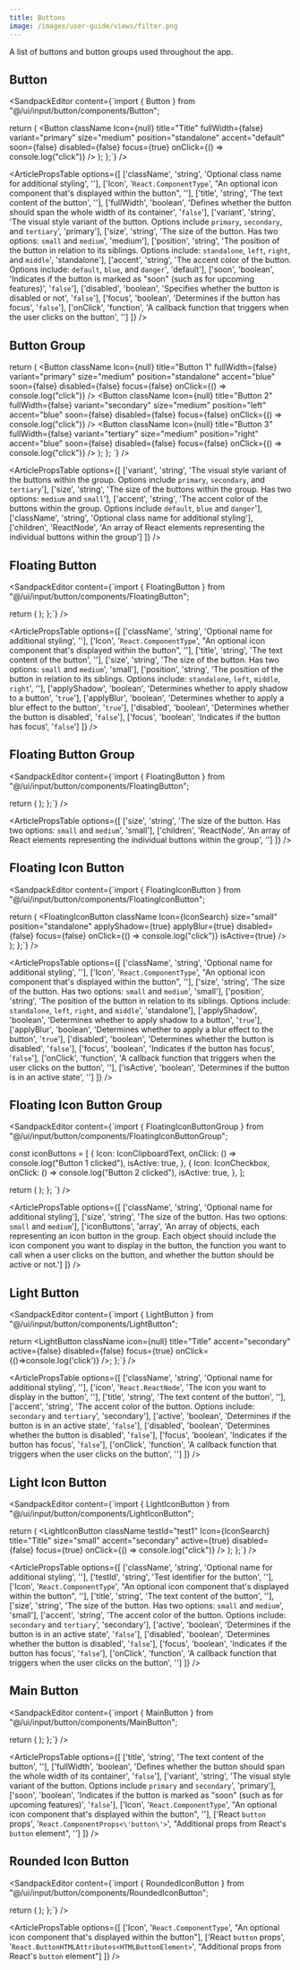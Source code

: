 ```yaml
---
title: Buttons
image: /images/user-guide/views/filter.png
---
```


A list of buttons and button groups used throughout the app. 

## Button

<ArticleTabs label1="Usage" label2="Props">

<ArticleTab>

<SandpackEditor content={`import { Button } from "@/ui/input/button/components/Button";

  return (
    <Button
      className
      Icon={null}
      title="Title"
      fullWidth={false}
      variant="primary"
      size="medium"
      position="standalone"
      accent="default"
      soon={false}
      disabled={false}
      focus={true}
      onClick={() => console.log("click")}
    />
  );
};`} />
</ArticleTab>

<ArticleTab>

<ArticlePropsTable options={[
  ['className', 'string', 'Optional class name for additional styling', ''],
  ['Icon', '`React.ComponentType`', "An optional icon component that's displayed within the button", ''],
  ['title', 'string', 'The text content of the button', ''],
  ['fullWidth', 'boolean', 'Defines whether the button should span the whole width of its container', '`false`'],
  ['variant', 'string', 'The visual style variant of the button. Options include `primary`, `secondary`, and `tertiary`', 'primary'],
  ['size', 'string', 'The size of the button. Has two options: `small` and `medium`', 'medium'],
  ['position', 'string', 'The position of the button in relation to its siblings. Options include: `standalone`, `left`, `right`, and `middle`', 'standalone'],
  ['accent', 'string', 'The accent color of the button. Options include: `default`, `blue`, and `danger`', 'default'],
  ['soon', 'boolean', 'Indicates if the button is marked as "soon" (such as for upcoming features)', '`false`'],
  ['disabled', 'boolean', 'Specifies whether the button is disabled or not', '`false`'],
  ['focus', 'boolean', 'Determines if the button has focus', '`false`'],
  ['onClick', 'function', 'A callback function that triggers when the user clicks on the button', '']
]} />


</ArticleTab>

</ArticleTabs>

## Button Group

<ArticleTabs label1="Usage" label2="Props">
<ArticleTab>
<SandpackEditor content={`import { Button } from "@/ui/input/button/components/Button";

  return (
    <ButtonGroup variant="primary" size="large" accent="blue" className>
      <Button
        className
        Icon={null}
        title="Button 1"
        fullWidth={false}
        variant="primary"
        size="medium"
        position="standalone"
        accent="blue"
        soon={false}
        disabled={false}
        focus={false}
        onClick={() => console.log("click")}
      />
      <Button
        className
        Icon={null}
        title="Button 2"
        fullWidth={false}
        variant="secondary"
        size="medium"
        position="left"
        accent="blue"
        soon={false}
        disabled={false}
        focus={false}
        onClick={() => console.log("click")}
      />
      <Button
        className
        Icon={null}
        title="Button 3"
        fullWidth={false}
        variant="tertiary"
        size="medium"
        position="right"
        accent="blue"
        soon={false}
        disabled={false}
        focus={false}
        onClick={() => console.log("click")}
      />
    </ButtonGroup>
  );
};
`} />
</ArticleTab>

<ArticleTab>

<ArticlePropsTable options={[
  ['variant', 'string', 'The visual style variant of the buttons within the group. Options include `primary`, `secondary`, and `tertiary`'],
  ['size', 'string', 'The size of the buttons within the group. Has two options: `medium` and `small`'],
  ['accent', 'string', 'The accent color of the buttons within the group. Options include `default`, `blue` and `danger`'],
  ['className', 'string', 'Optional class name for additional styling'],
  ['children', 'ReactNode', 'An array of React elements representing the individual buttons within the group']
]} />

</ArticleTab>
</ArticleTabs>


## Floating Button 

<ArticleTabs label1="Usage" label2="Props">
<ArticleTab>

<SandpackEditor content={`import { FloatingButton } from "@/ui/input/button/components/FloatingButton";

  return (
    <FloatingButton
      className
      Icon={IconSearch}
      title="Title"
      size="medium"
      position="standalone"
      applyShadow={true}
      applyBlur={true}
      disabled={false}
      focus={true}
    />
  );
};`} />

</ArticleTab>

<ArticleTab>

<ArticlePropsTable options={[
  ['className', 'string', 'Optional name for additional styling', ''],
  ['Icon', '`React.ComponentType`', "An optional icon component that's displayed within the button", ''],
  ['title', 'string', 'The text content of the button', ''],
  ['size', 'string', 'The size of the button. Has two options: `small` and `medium`', 'small'],
  ['position', 'string', 'The position of the button in relation to its siblings. Options include: `standalone`, `left`, `middle`, `right`', ''],
  ['applyShadow', 'boolean', 'Determines whether to apply shadow to a button', '`true`'],
  ['applyBlur', 'boolean', 'Determines whether to apply a blur effect to the button', '`true`'],
  ['disabled', 'boolean', 'Determines whether the button is disabled', '`false`'],
  ['focus', 'boolean', 'Indicates if the button has focus', '`false`']
]} />

</ArticleTab>
</ArticleTabs>

## Floating Button Group

<ArticleTabs label1="Usage" label2="Props">
<ArticleTab>

<SandpackEditor content={`import { FloatingButton } from "@/ui/input/button/components/FloatingButton";

  return (
    <FloatingButtonGroup size="small">
      <FloatingButton
        className
        Icon={IconClipboardText}
        title
        size="small"
        position="standalone"
        applyShadow={true}
        applyBlur={true}
        disabled={false}
        focus={true}
      />
      <FloatingButton
        className
        Icon={IconCheckbox}
        title
        size="small"
        position="standalone"
        applyShadow={true}
        applyBlur={true}
        disabled={false}
      />
    </FloatingButtonGroup>
  );
};`} />

</ArticleTab>

<ArticleTab>

<ArticlePropsTable options={[
  ['size', 'string', 'The size of the button. Has two options: `small` and `medium`', 'small'],
  ['children', 'ReactNode', 'An array of React elements representing the individual buttons within the group', '']
]} />

</ArticleTab>

</ArticleTabs>

## Floating Icon Button

<ArticleTabs label1="Usage" label2="Props">
<ArticleTab>

<SandpackEditor content={`import { FloatingIconButton } from "@/ui/input/button/components/FloatingIconButton";

  return (
    <FloatingIconButton
      className
      Icon={IconSearch}
      size="small"
      position="standalone"
      applyShadow={true}
      applyBlur={true}
      disabled={false}
      focus={false}
      onClick={() => console.log("click")}
      isActive={true}
    />
  );
};`} />

</ArticleTab>

<ArticleTab>

<ArticlePropsTable options={[
  ['className', 'string', 'Optional name for additional styling', ''],
  ['Icon', '`React.ComponentType`', "An optional icon component that's displayed within the button", ''],
  ['size', 'string', 'The size of the button. Has two options: `small` and `medium`', 'small'],
  ['position', 'string', 'The position of the button in relation to its siblings. Options include: `standalone`, `left`, `right`, and `middle`', 'standalone'],
  ['applyShadow', 'boolean', 'Determines whether to apply shadow to a button', '`true`'],
  ['applyBlur', 'boolean', 'Determines whether to apply a blur effect to the button', '`true`'],
  ['disabled', 'boolean', 'Determines whether the button is disabled', '`false`'],
  ['focus', 'boolean', 'Indicates if the button has focus', '`false`'],
  ['onClick', 'function', 'A callback function that triggers when the user clicks on the button', ''],
  ['isActive', 'boolean', 'Determines if the button is in an active state', '']
]} />

</ArticleTab>

</ArticleTabs>

## Floating Icon Button Group

<ArticleTabs label1="Usage" label2="Props">
<ArticleTab>

<SandpackEditor content={`import { FloatingIconButtonGroup } from "@/ui/input/button/components/FloatingIconButtonGroup";

  const iconButtons = [
    {
      Icon: IconClipboardText,
      onClick: () => console.log("Button 1 clicked"),
      isActive: true,
    },
    {
      Icon: IconCheckbox,
      onClick: () => console.log("Button 2 clicked"),
      isActive: true,
    },
  ];

  return (
    <FloatingIconButtonGroup 
    className 
    size="small" 
    iconButtons={iconButtons} />
  );
};
`} />

</ArticleTab>

<ArticleTab>

<ArticlePropsTable options={[
  ['className', 'string', 'Optional name for additional styling'],
  ['size', 'string', 'The size of the button. Has two options: `small` and `medium`'],
  ['iconButtons', 'array', 'An array of objects, each representing an icon button in the group. Each object should include the icon component you want to display in the button, the function you want to call when a user clicks on the button, and whether the button should be active or not.']
]} />

</ArticleTab>

</ArticleTabs>

## Light Button

<ArticleTabs label1="Usage" label2="Props">
<ArticleTab>

<SandpackEditor content={`import { LightButton } from "@/ui/input/button/components/LightButton";

  return <LightButton
  className
  icon={null}
  title="Title"
  accent="secondary"
  active={false}
  disabled={false}
  focus={true}
  onClick={()=>console.log('click')} 
  />;
};`} />


</ArticleTab>

<ArticleTab>

<ArticlePropsTable options={[
  ['className', 'string', 'Optional name for additional styling', ''],
  ['icon', '`React.ReactNode`', 'The icon you want to display in the button', ''],
  ['title', 'string', 'The text content of the button', ''],
  ['accent', 'string', 'The accent color of the button. Options include: `secondary` and `tertiary`', 'secondary'],
  ['active', 'boolean', 'Determines if the button is in an active state', '`false`'],
  ['disabled', 'boolean', 'Determines whether the button is disabled', '`false`'],
  ['focus', 'boolean', 'Indicates if the button has focus', '`false`'],
  ['onClick', 'function', 'A callback function that triggers when the user clicks on the button', '']
]} />


</ArticleTab>

</ArticleTabs>


## Light Icon Button

<ArticleTabs label1="Usage" label2="Props">
<ArticleTab>

<SandpackEditor content={`import { LightIconButton } from "@/ui/input/button/components/LightIconButton";

  return (
    <LightIconButton
      className
      testId="test1"
      Icon={IconSearch}
      title="Title"
      size="small"
      accent="secondary"
      active={true}
      disabled={false}
      focus={true}
      onClick={() => console.log("click")}
    />
  );
};`} />


</ArticleTab>

<ArticleTab>

<ArticlePropsTable options={[
  ['className', 'string', 'Optional name for additional styling', ''],
  ['testId', 'string', 'Test identifier for the button', ''],
  ['Icon', '`React.ComponentType`', "An optional icon component that's displayed within the button", ''],
  ['title', 'string', 'The text content of the button', ''],
  ['size', 'string', 'The size of the button. Has two options: `small` and `medium`', 'small'],
  ['accent', 'string', 'The accent color of the button. Options include: `secondary` and `tertiary`', 'secondary'],
  ['active', 'boolean', 'Determines if the button is in an active state', '`false`'],
  ['disabled', 'boolean', 'Determines whether the button is disabled', '`false`'],
  ['focus', 'boolean', 'Indicates if the button has focus', '`false`'],
  ['onClick', 'function', 'A callback function that triggers when the user clicks on the button', '']
]} />

</ArticleTab>

</ArticleTabs>

## Main Button

<ArticleTabs label1="Usage" label2="Props">
<ArticleTab>

<SandpackEditor content={`import { MainButton } from "@/ui/input/button/components/MainButton";

  return (
    <MainButton
      title="Checkbox"
      fullWidth={false}
      variant="primary"
      soon={false}
      Icon={IconCheckbox}
    />
  );
};`} />


</ArticleTab>

<ArticleTab>

<ArticlePropsTable options={[
  ['title', 'string', 'The text content of the button', ''],
  ['fullWidth', 'boolean', 'Defines whether the button should span the whole width of its container', '`false`'],
  ['variant', 'string', 'The visual style variant of the button. Options include `primary` and `secondary`', 'primary'],
  ['soon', 'boolean', 'Indicates if the button is marked as "soon" (such as for upcoming features)', '`false`'],
  ['Icon', '`React.ComponentType`', "An optional icon component that's displayed within the button", ''],
  ['React `button` props', '`React.ComponentProps<\'button\'>`', "Additional props from React's `button` element", '']
]} />


</ArticleTab>

</ArticleTabs>

## Rounded Icon Button

<ArticleTabs label1="Usage" label2="Props">
<ArticleTab>

<SandpackEditor content={`import { RoundedIconButton } from "@/ui/input/button/components/RoundedIconButton";

  return (
    <RoundedIconButton
      Icon={IconSearch}
    />
  );
};`} />


</ArticleTab>

<ArticleTab>

<ArticlePropsTable options={[
  ['Icon', '`React.ComponentType`', "An optional icon component that's displayed within the button"],
  ['React `button` props', '`React.ButtonHTMLAttributes<HTMLButtonElement>`', "Additional props from React's `button` element"]
]} />

</ArticleTab>

</ArticleTabs>
